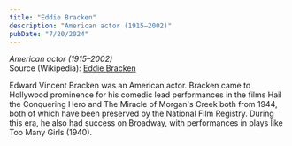 ```yaml
---
title: "Eddie Bracken"
description: "American actor (1915–2002)"
pubDate: "7/20/2024"
---
```


*American actor (1915–2002)*  
Source (Wikipedia): [Eddie Bracken][1]

Edward Vincent Bracken was an American actor. Bracken came to Hollywood prominence for his comedic lead performances in the films Hail the Conquering Hero and The Miracle of Morgan's Creek both from 1944, both of which have been preserved by the National Film Registry. During this era, he also had success on Broadway, with performances in plays like Too Many Girls (1940).

[1]: https://en.wikipedia.org/wiki/Eddie_Bracken
